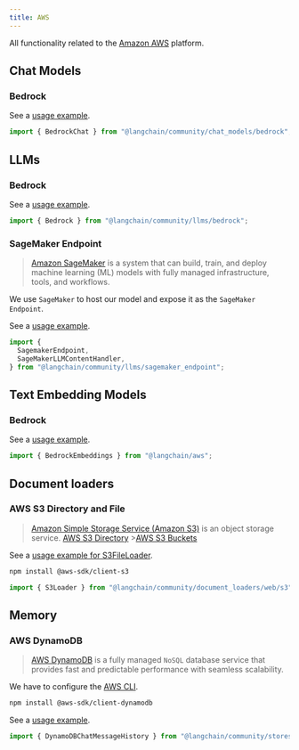 ```yaml
---
title: AWS
---
```


All functionality related to the [Amazon AWS](https://aws.amazon.com/) platform.

## Chat Models

### Bedrock

See a [usage example](/oss/integrations/chat/bedrock).

```typescript
import { BedrockChat } from "@langchain/community/chat_models/bedrock";
```

## LLMs

### Bedrock

See a [usage example](/oss/integrations/llms/bedrock).

```typescript
import { Bedrock } from "@langchain/community/llms/bedrock";
```

### SageMaker Endpoint

> [Amazon SageMaker](https://aws.amazon.com/sagemaker/) is a system that can build, train, and deploy machine learning (ML) models with fully managed infrastructure, tools, and workflows.

We use `SageMaker` to host our model and expose it as the `SageMaker Endpoint`.

See a [usage example](/oss/integrations/llms/aws_sagemaker).

```typescript
import {
  SagemakerEndpoint,
  SageMakerLLMContentHandler,
} from "@langchain/community/llms/sagemaker_endpoint";
```

## Text Embedding Models

### Bedrock

See a [usage example](/oss/integrations/text_embedding/bedrock).

```typescript
import { BedrockEmbeddings } from "@langchain/aws";
```

## Document loaders

### AWS S3 Directory and File

> [Amazon Simple Storage Service (Amazon S3)](https://docs.aws.amazon.com/AmazonS3/latest/userguide/using-folders.html) is an object storage service.
> [AWS S3 Directory](https://docs.aws.amazon.com/AmazonS3/latest/userguide/using-folders.html) >[AWS S3 Buckets](https://docs.aws.amazon.com/AmazonS3/latest/userguide/UsingBucket.html)

See a [usage example for S3FileLoader](/oss/integrations/document_loaders/web_loaders/s3).

```bash npm2yarn
npm install @aws-sdk/client-s3
```
```typescript
import { S3Loader } from "@langchain/community/document_loaders/web/s3";
```

## Memory

### AWS DynamoDB

> [AWS DynamoDB](https://awscli.amazonaws.com/v2/documentation/api/latest/reference/dynamodb/index.html)
> is a fully managed `NoSQL` database service that provides fast and predictable performance with seamless scalability.

We have to configure the [AWS CLI](https://docs.aws.amazon.com/cli/latest/userguide/cli-chap-configure.html).

```bash npm2yarn
npm install @aws-sdk/client-dynamodb
```
See a [usage example](/oss/integrations/memory/dynamodb).

```typescript
import { DynamoDBChatMessageHistory } from "@langchain/community/stores/message/dynamodb";
```

